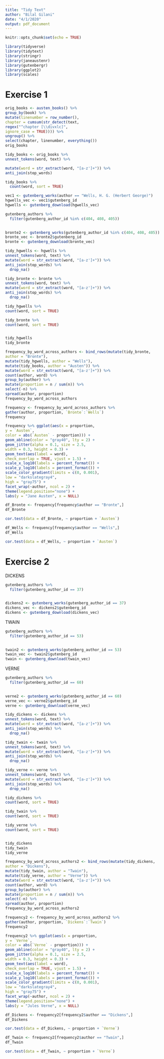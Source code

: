 ---
title: "Tidy Text"
author: "Bilal Gilani"
date: "4/1/2020"
output: pdf_document
---

```{r setup, include=FALSE}
knitr::opts_chunk$set(echo = TRUE)
```

```{r}
library(tidyverse)
library(tidytext)
library(stringr)
library(janeaustenr)
library(gutenbergr)
library(ggplot2)
library(scales)
```

# Exercise 1

```{r}
orig_books <- austen_books() %>%
group_by(book) %>%
mutate(linenumber = row_number(),
chapter = cumsum(str_detect(text,
regex("^chapter [\\divxlc]",
ignore_case = TRUE)))) %>%
ungroup() %>%
select(chapter, linenumber, everything())
orig_books

tidy_books <- orig_books %>%
unnest_tokens(word, text) %>%

mutate(word = str_extract(word, "[a-z']+")) %>%
anti_join(stop_words)

tidy_books %>%
  count(word, sort = TRUE)

```


```{r}
vec1 <- gutenberg_works(author == "Wells, H. G. (Herbert George)")
hgwells_vec <- vec1$gutenberg_id
hgwells <- gutenberg_download(hgwells_vec)

```

```{r}
gutenberg_authors %>%
  filter(gutenberg_author_id %in% c(404, 408, 405))
  

bronte2 <- gutenberg_works(gutenberg_author_id %in% c(404, 408, 405))
bronte_vec <- bronte2$gutenberg_id
bronte <- gutenberg_download(bronte_vec)

```

```{r}
tidy_hgwells <- hgwells %>%
unnest_tokens(word, text) %>%
mutate(word = str_extract(word, "[a-z']+")) %>%
anti_join(stop_words) %>%
  drop_na()

tidy_bronte <- bronte %>%
unnest_tokens(word, text) %>%
mutate(word = str_extract(word, "[a-z']+")) %>%
anti_join(stop_words) %>%
  drop_na()

tidy_hgwells %>%
count(word, sort = TRUE)

tidy_bronte %>%
count(word, sort = TRUE)


tidy_hgwells
tidy_bronte

```

```{r}
frequency_by_word_across_authors <- bind_rows(mutate(tidy_bronte,
author = "Bronte"),
mutate(tidy_hgwells, author = "Wells"),
mutate(tidy_books, author = "Austen")) %>%
mutate(word = str_extract(word, "[a-z']+")) %>%
count(author, word) %>%
group_by(author) %>%
mutate(proportion = n / sum(n)) %>%
select(-n) %>%
spread(author, proportion)
frequency_by_word_across_authors
```

```{r}
frequency <- frequency_by_word_across_authors %>%
gather(author, proportion, `Bronte`:`Wells`)
frequency

frequency %>% ggplot(aes(x = proportion,
y = `Austen`,
color = abs(`Austen` - proportion))) +
geom_abline(color = "gray40", lty = 2) +
geom_jitter(alpha = 0.1, size = 2.5,
width = 0.3, height = 0.3) +
geom_text(aes(label = word),
check_overlap = TRUE, vjust = 1.5) +
scale_x_log10(labels = percent_format()) +
scale_y_log10(labels = percent_format()) +
scale_color_gradient(limits = c(0, 0.001),
low = "darkslategray4",
high = "gray75") +
facet_wrap(~author, ncol = 2) +
theme(legend.position="none") +
labs(y = "Jane Austen", x = NULL)
```


```{r}
df_Bronte <- frequency[frequency$author == "Bronte",]
df_Bronte

cor.test(data = df_Bronte, ~ proportion + `Austen`)

```

```{r}
df_Wells <- frequency[frequency$author == "Wells",]
df_Wells

cor.test(data = df_Wells, ~ proportion + `Austen`)


```


# Exercise 2

DICKENS
```{r}
gutenberg_authors %>%
  filter(gutenberg_author_id == 37)
  

dickens2 <- gutenberg_works(gutenberg_author_id == 37)
dickens_vec <- dickens2$gutenberg_id
dickens <- gutenberg_download(dickens_vec)


```

TWAIN
```{r}
gutenberg_authors %>%
  filter(gutenberg_author_id == 53)
  

twain2 <- gutenberg_works(gutenberg_author_id == 53)
twain_vec <- twain2$gutenberg_id
twain <- gutenberg_download(twain_vec)


```

VERNE
```{r}
gutenberg_authors %>%
  filter(gutenberg_author_id == 60)
  

verne2 <- gutenberg_works(gutenberg_author_id == 60)
verne_vec <- verne2$gutenberg_id
verne <- gutenberg_download(verne_vec)


```

```{r}
tidy_dickens <- dickens %>%
unnest_tokens(word, text) %>%
mutate(word = str_extract(word, "[a-z']+")) %>%
anti_join(stop_words) %>%
  drop_na()

tidy_twain <- twain %>%
unnest_tokens(word, text) %>%
mutate(word = str_extract(word, "[a-z']+")) %>%
anti_join(stop_words) %>%
  drop_na()

tidy_verne <- verne %>%
unnest_tokens(word, text) %>%
mutate(word = str_extract(word, "[a-z']+")) %>%
anti_join(stop_words) %>%
  drop_na()

tidy_dickens %>%
count(word, sort = TRUE)

tidy_twain %>%
count(word, sort = TRUE)

tidy_verne %>%
count(word, sort = TRUE)


tidy_dickens
tidy_twain
tidy_verne

```

```{r}
frequency_by_word_across_authors2 <- bind_rows(mutate(tidy_dickens,
author = "Dickens"),
mutate(tidy_twain, author = "Twain"),
mutate(tidy_verne, author = "Verne")) %>%
mutate(word = str_extract(word, "[a-z']+")) %>%
count(author, word) %>%
group_by(author) %>%
mutate(proportion = n / sum(n)) %>%
select(-n) %>%
spread(author, proportion)
frequency_by_word_across_authors2

```

```{r}
frequency2 <- frequency_by_word_across_authors2 %>%
gather(author, proportion, `Dickens`:`Twain`)
frequency2

frequency2 %>% ggplot(aes(x = proportion,
y = `Verne`,
color = abs(`Verne` - proportion))) +
geom_abline(color = "gray40", lty = 2) +
geom_jitter(alpha = 0.1, size = 2.5,
width = 0.3, height = 0.3) +
geom_text(aes(label = word),
check_overlap = TRUE, vjust = 1.5) +
scale_x_log10(labels = percent_format()) +
scale_y_log10(labels = percent_format()) +
scale_color_gradient(limits = c(0, 0.001),
low = "darkslategray4",
high = "gray75") +
facet_wrap(~author, ncol = 2) +
theme(legend.position="none") +
labs(y = "Jules Verne", x = NULL)

```

```{r}
df_Dickens <- frequency2[frequency2$author == "Dickens",]
df_Dickens

cor.test(data = df_Dickens, ~ proportion + `Verne`)


```

```{r}
df_Twain <- frequency2[frequency2$author == "Twain",]
df_Twain

cor.test(data = df_Twain, ~ proportion + `Verne`)


```



















